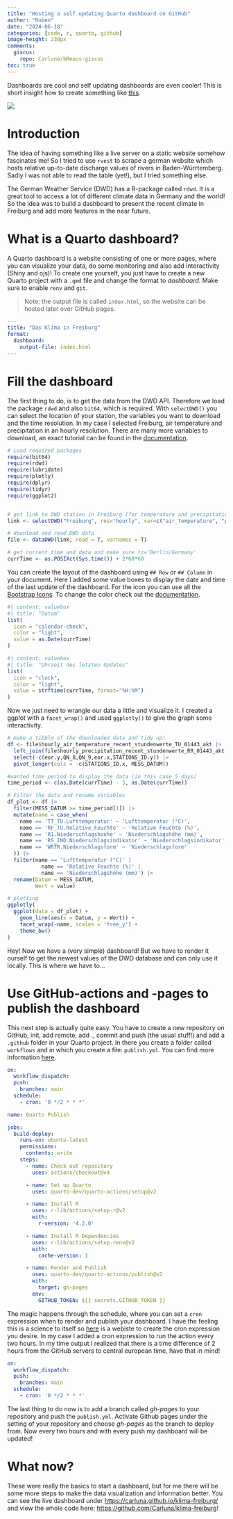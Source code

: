 ```yaml
---
title: "Hosting a self updating Quarto dashboard on GitHub"
author: "Ruben"
date: "2024-06-18"
categories: [code, r, quarto, github]
image-height: 230px
comments:
  giscus:
    repo: Carluna/bReaus-giscus
toc: true
---
```


Dashboards are cool and self updating dashboards are even cooler! This is short insight how to create something like [this](https://carluna.github.io/klima-freiburg/).

![](images/dashboard_screenshot.png)

# Introduction

The idea of having something like a live server on a static website somehow fascinates me! So I tried to use `rvest` to scrape a german website which hosts relative up-to-date discharge values of rivers in Baden-Würrtemberg. Sadly I was not able to read the table (yet!), but I tried something else.

The German Weather Service (DWD) has a R-package called `rdwd`. It is a great tool to access a lot of different climate data in Germany and the world! So the idea was to build a dashboard to present the recent climate in Freiburg and add more features in the near future.

# What is a Quarto dashboard?

A Quarto dashboard is a website consisting of one or more pages, where you can visualize your data, do some monitoring and also add interactivity (Shiny and ojs)! To create one yourself, you just have to create a new Quarto project with a `.qmd` file and change the format to *dashboard*. Make sure to enable `renv` and `git`.

>Note: the output file is called `index.html`, so the website can be hosted later over GitHub pages.

```yaml
---
title: "Das Klima in Freiburg"
format: 
  dashboard: 
    output-file: index.html
---
```

# Fill the dashboard

The first thing to do, is to get the data from the DWD API. Therefore we load the package `rdwd` and also `bit64`, which is required. With `selectDWD()` you can select the location of your station, the variables you want to download and the time resolution. In my case I selected Freiburg, air temperature and precipitation in an hourly resolution. There are many more variables to download, an exact tutorial can be found in the [documentation](https://bookdown.org/brry/rdwd/).

```r 
# Load required packages
require(bit64)
require(rdwd)
require(lubridate)
require(plotly)
require(dplyr)
require(tidyr)
require(ggplot2)


# get link to DWD station in Freiburg (for temperature and precipitation, hourly)
link <- selectDWD("Freiburg", res="hourly", var=c("air_temperature", "precipitation"), per="recent")

# download and read DWD data
file <- dataDWD(link, read = T, varnames = T)

# get current time and data and make sure tz='Berlin/Germany'
currTime <- as.POSIXct(Sys.time()) + 2*60*60 
```

You can create the layout of the dashboard using `## Row` or `## Column` in your document. Here I added some value boxes to display the date and time of the last update of the dashboard. For the icon you can use all the [Bootstrap Icons](https://icons.getbootstrap.com/). To change the color check out the [documentation](https://quarto.org/docs/dashboards/data-display.html#value-boxes).

```r
#| content: valuebox
#| title: "Datum"
list(
  icon = "calendar-check",
  color = "light",
  value = as.Date(currTime)
)
```

```r
#| content: valuebox
#| title: "Uhrzeit des letzten Updates"
list(
  icon = "clock",
  color = "light",
  value = strftime(currTime, format="%H:%M")
)
```

Now we just need to wrangle our data a little and visualize it. I created a ggplot with a `facet_wrap()` and used `ggplotly()` to give the graph some interactivity.
 
```r
# make a tibble of the downloaded data and tidy up!
df <- file$hourly_air_temperature_recent_stundenwerte_TU_01443_akt |> 
  left_join(file$hourly_precipitation_recent_stundenwerte_RR_01443_akt, by = "MESS_DATUM") |> 
  select(-c(eor.y,QN_8,QN_9,eor.x,STATIONS_ID.y)) |> 
  pivot_longer(cols = -c(STATIONS_ID.x, MESS_DATUM))

#wanted time period to display the data (in this case 5 days)
time_period <- c(as.Date(currTime) - 5, as.Date(currTime))

# Filter the data and rename variables
df_plot <- df |> 
  filter(MESS_DATUM >= time_period[1]) |> 
  mutate(name = case_when(
    name == 'TT_TU.Lufttemperatur' ~ 'Lufttemperatur (°C)',
    name == 'RF_TU.Relative_Feuchte' ~ 'Relative Feuchte (%)',
    name == 'R1.Niederschlagshoehe' ~ 'Niederschlagshöhe (mm)',
    name == 'RS_IND.Niederschlagsindikator' ~ 'Niederschlagsindikator',
    name == 'WRTR.Niederschlagsform' ~ 'Niederschlagsform'
  )) |> 
  filter(name == 'Lufttemperatur (°C)' | 
           name == 'Relative Feuchte (%)' |
           name == 'Niederschlagshöhe (mm)') |> 
  rename(Datum = MESS_DATUM,
         Wert = value)

# plotting 
ggplotly(
  ggplot(data = df_plot) + 
    geom_line(aes(x = Datum, y = Wert)) + 
    facet_wrap(~name, scales = 'free_y') +
    theme_bw()
)
```

Hey! Now we have a (very simple) dashboard! But we have to render it ourself to get the newest values of the DWD database and can only use it locally. This is where we have to...

# Use GitHub-actions and -pages to publish the dashboard 

This next step is actually quite easy. You have to create a new repository on GitHub, init, add remote, add ., commit and push (the usual stuff!) and add a `.github` folder in your Quarto project. In there you create a folder called `workflows` and in which you create a file: `publish.yml`. You can find more information [here](https://quarto.org/docs/publishing/github-pages.html).




```.yaml
on:
  workflow_dispatch:
  push:
    branches: main
  schedule:
    - cron: '0 */2 * * *'

name: Quarto Publish

jobs:
  build-deploy:
    runs-on: ubuntu-latest
    permissions:
      contents: write
    steps:
      - name: Check out repository
        uses: actions/checkout@v4

      - name: Set up Quarto
        uses: quarto-dev/quarto-actions/setup@v2

      - name: Install R
        uses: r-lib/actions/setup-r@v2
        with:
          r-version: '4.2.0'

      - name: Install R Dependencies
        uses: r-lib/actions/setup-renv@v2
        with:
          cache-version: 1

      - name: Render and Publish
        uses: quarto-dev/quarto-actions/publish@v2
        with:
          target: gh-pages
        env:
          GITHUB_TOKEN: ${{ secrets.GITHUB_TOKEN }}
```

The magic happens through the schedule, where you can set a `cron` expression when to render and publish your dashboard. I have the feeling this is a science to itself so [here](https://crontab.guru/every-2-hours) is a webiste to create the cron expression you desire. In my case I added a cron expression to run the action every two hours. In my time output I realized that there is a time difference of 2 hours from the GitHub servers to central european time, have that in mind!

```.yaml
on:
  workflow_dispatch:
  push:
    branches: main
  schedule:
    - cron: '0 */2 * * *'
```

The last thing to do now is to add a branch called *gh-pages* to your repository and push the `publish.yml`. Activate Github pages under the setting of your repository and choose *gh-pages* as the branch to deploy from. Now every two hours and with every push my dashboard will be updated!

# What now?

These were really the basics to start a dashboard, but for me there will be some more steps to make the data visualization and information better. You can see the live dashboard under [https://carluna.github.io/klima-freiburg/](https://carluna.github.io/klima-freiburg/) and view the whole code here: [https://github.com/Carluna/klima-freiburg](https://github.com/Carluna/klima-freiburg)! 

